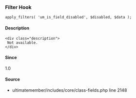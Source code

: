 
### Filter Hook    
    
```
apply_filters( 'um_is_field_disabled', $disabled, $data );
```

#### Description
    <div class="description">
     Not available.
    </div>

#### Since
<div class="description">
1.0
</div>

#### Source
  - <Link href="/developer/files/includes-core-class-fields#source-view.2148">ultimatemember/includes/core/class-fields.php</Link> <Link href="/developer/files/includes-core-class-fields#source-view.2148">line 2148</Link>


